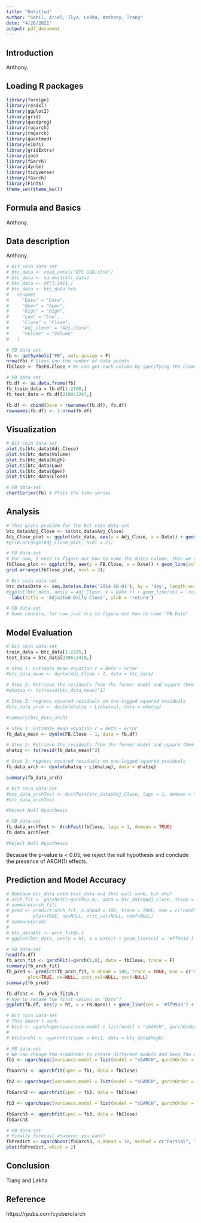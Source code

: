```yaml
---
title: "Untitled"
author: "Sahil, Ariel, Ilya, Lekha, Anthony, Trang"
date: "4/26/2021"
output: pdf_document
---
```



## Introduction

Anthony.

## Loading R packages

```r
library(foreign)
library(readxl)
library(ggplot2)
library(grid)
library(quadprog)
library(rugarch)
library(rmgarch)
library(quantmod)
library(e1071)
library(gridExtra)
library(zoo)
library(fGarch)
library(dynlm)
library(tidyverse)
library(fGarch)
library(FinTS)
theme_set(theme_bw())
```


## Formula and Basics

Anthony.

## Data description

Anthony.

```r

# Bit coin data-set
# btc_data <- read_excel("BTC-USD.xlsx")
# btc_data <- na.omit(btc_data)
# btc_data <- df[1:2411,]
# btc_data <- btc_data %>%
#   rename(
#     "Date" = "Date",
#     "Open" = "Open",
#     "High" = "High",
#     "Low" = "Low",
#     "Close" = "Close",
#     "Adj_Close" = "Adj.Close",
#     "Volume" = "Volume"
#   )

# FB data-set
fb <- getSymbols("FB", auto.assign = F)
nrow(fb) # Gives you the number of data points
fbClose <- fb$FB.Close # We can get each column by specifying the clumn name after '$' sign

# FB data-set
fb.df <- as.data.frame(fb)
fb_train_data = fb.df[1:2100,]
fb_test_data = fb.df[2100:2247,]

fb.df <- cbind(Date = rownames(fb.df), fb.df)
rownames(fb.df) <- 1:nrow(fb.df)
```


## Visualization

```r
# Bit coin data-set
plot.ts(btc_data$Adj_Close)
plot.ts(btc_data$Volume)
plot.ts(btc_data$High)
plot.ts(btc_data$Low)
plot.ts(btc_data$Open)
plot.ts(btc_data$Close)

# FB data-set
chartSeries(fb) # Plots the time series
```

## Analysis

```r
# This gives problem for the Bit coin data-set
btc_data$Adj_Close <- ts(btc_data$Adj_Close)
Adj_Close_plot <- ggplot(btc_data, aes(y = Adj_Close, x = Date)) + geom_line(col = 'blue') + labs(ylab = 'return', xlab = 'Time', title = 'Adj_Close Returns')
#grid.arrange(Adj_Close_plot, ncol = 2);

# FB data-set
# For now, I need to figure out how to name the dates column, then we can substitute "FB.Open" with "FB.Date"
fbClose_plot <- ggplot(fb, aes(y = FB.Close, x = Date)) + geom_line(col = 'blue') + labs(ylab = 'return', xlab = 'Time', title = 'Adj_Close Returns')
grid.arrange(fbClose_plot, ncol = 2);
```

```r
# Bit coin data-set
btc_data$Date <- seq.Date(as.Date('2014-10-01'), by = 'day', length.out = length(btc_data$Adj_Close))
#ggplot(btc_data, aes(y = Adj_Close, x = Date )) + geom_line(col = 'red') +
  labs(title = 'Adjusted Daily Close', ylab = 'return')

# FB data-set
# Same concern, for now just try to figure out how to name "FB.Date"
```
## Model Evaluation
```r
# Bit coin data-set
train_data = btc_data[1:2285,]
test_data = btc_data[2286:2410,]

# Step 1: Estimate mean equation r = beta + error
#btc_data_mean <- dynlm(Adj_Close ~ 1, data = btc_data)

# Step 2: Retrieve the residuals from the former model and square them
#ehatsq <- ts(resid(btc_data_mean)^2)

# Step 3: regress squared residuals on one-lagged squared residuals
#btc_data_arch <- dynlm(ehatsq ~ L(ehatsq), data = ehatsq)

#summary(btc_data_arch)

# Step 1: Estimate mean equation r = beta + error
fb_data_mean <- dynlm(FB.Close ~ 1, data = fb.df)

# Step 2: Retrieve the residuals from the former model and square them
ehatsq <- ts(resid(fb_data_mean)^2)

# Step 3: regress squared residuals on one-lagged squared residuals
fb_data_arch <- dynlm(ehatsq ~ L(ehatsq), data = ehatsq)

summary(fb_data_arch)
```


```r
# Bit coin data-set
#btc_data_archTest <- ArchTest(btc_data$Adj_Close, lags = 1, demean = TRUE)
#btc_data_archTest

#Reject Null Hypothesis

# FB data-set
fb_data_archTest <- ArchTest(fbClose, lags = 1, demean = TRUE)
fb_data_archTest

#Reject Null Hypothesis
```
Because the p-value is < 0.05, we reject the null hypothesis and conclude the presence of ARCH(1) effects.

## Prediction and Model Accuracy
```r
# Replace btc_data with test_data and that will work, but why?
# arch_fit <- garchFit(~garch(1,0), data = btc_data$Adj_Close, trace = F)
# summary(arch_fit)
# pred <- predict(arch_fit, n.ahead = 100, trace = TRUE, mse = c("cond","uncond"),
#         plot=TRUE, nx=NULL, crit_val=NULL, conf=NULL)
# summary(pred)
# 
# btc_data$ht <- arch_fit@h.t
# ggplot(btc_data, aes(y = ht, x = Date)) + geom_line(col = '#ff9933') + ylab('Conditional Variance') + xlab('Date')

# FB data-set
head(fb.df)
fb_arch_fit <- garchFit(~garch(1,0), data = fbClose, trace = F)
summary(fb_arch_fit)
fb_pred <- predict(fb_arch_fit, n.ahead = 100, trace = TRUE, mse = c("cond","uncond"),
        plot=TRUE, nx=NULL, crit_val=NULL, conf=NULL)
summary(fb_pred)

fb.df$ht <- fb_arch_fit@h.t
# How to rename the first column as "Date"?
ggplot(fb.df, aes(y = ht, x = FB.Open)) + geom_line(col = '#ff9933') + ylab('Conditional Variance') + xlab('Date')
```


```r
# Bit coin data-set
# This doesn't work
# btc1 <- ugarchspec(variance.model = list(model = "sGARCH", garchOrder = c(1, 1)), mean.model = list(armaOrder = c(0, 0)), distribution.model = "std")
# 
# btcGarch1 <- ugarchfit(spec = btc1, data = btc_data$High)

# FB data-set
# We can change the armaOrder to create different models and keep the model with lowest AIC!
fb1 <- ugarchspec(variance.model = list(model = "sGARCH", garchOrder = c(1, 1)), mean.model = list(armaOrder = c(1, 1)), distribution.model = "std")

fbGarch1 <- ugarchfit(spec = fb1, data = fbClose)

fb2 <- ugarchspec(variance.model = list(model = "sGARCH", garchOrder = c(1, 1)), mean.model = list(armaOrder = c(0, 0)), distribution.model = "std")

fbGarch2 <- ugarchfit(spec = fb2, data = fbClose)

fb3 <- ugarchspec(variance.model = list(model = "sGARCH", garchOrder = c(1, 1)), mean.model = list(armaOrder = c(1, 0)), distribution.model = "std")

fbGarch3 <- ugarchfit(spec = fb3, data = fbClose)
fbGarch3
```

```r
# FB data-set 
# Finally forecast whatever you want!
fbPredict <- ugarchboot(fbGarch3, n.ahead = 10, method = c("Partial", "Full")[1])
plot(fbPredict, which = 2)
```

## Conclusion

Trang and Lekha

## Reference

https://rpubs.com/cyobero/arch

